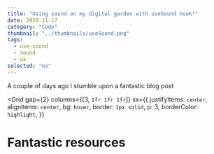 ```yaml
---
title: "Using sound on my digital garden with useSound hook!"
date: 2020-11-17
category: "Code"
thumbnail: "../thumbnails/useSound.png"
tags:
  - use-sound
  - sound
  - ux
selected: "no"
---
```



A couple of days ago I stumble upon a fantastic blog post

<Grid
  gap={2}
  columns={[3, `1fr 1fr 1fr`]}
  sx={{
    justifyItems: `center`,
    alignItems: `center`,
    bg: `hover`,
    border: `1px solid`,
    p: 3,
    borderColor: `highlight`,
  }}
>
  <Likes />
  <Toogle />
  <ReadMore />
</Grid>

# Fantastic resources
